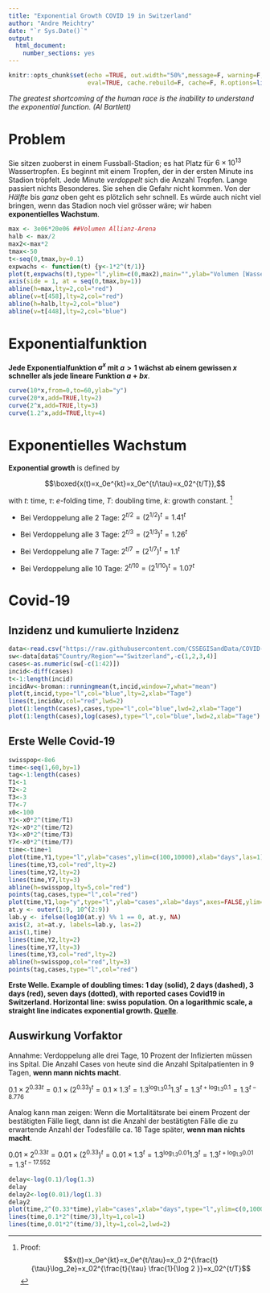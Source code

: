 ```yaml
---
title: "Exponential Growth COVID 19 in Switzerland"
author: "Andre Meichtry"
date: "`r Sys.Date()`"
output:
  html_document:
    number_sections: yes
---
```




```r
knitr::opts_chunk$set(echo =TRUE, out.width="50%",message=F, warning=F, comment=NA,
                      eval=TRUE, cache.rebuild=F, cache=F, R.options=list(digits=5,show.signif.stars=FALSE),dev.args=list(bg = 'transparent'))
```

*The greatest shortcoming of the human race is the inability to
  understand the exponential function. (Al Bartlett)*

# Problem


Sie sitzen zuoberst in einem Fussball-Stadion; es hat Platz für
$6\times 10^{13}$ Wassertropfen. Es beginnt mit einem Tropfen, der in
der ersten Minute ins Stadion tröpfelt. Jede Minute *verdoppelt* sich
die Anzahl Tropfen. Lange passiert nichts Besonderes. Sie sehen die
Gefahr nicht kommen. Von der *Hälfte* bis *ganz*
oben geht es plötzlich sehr schnell. Es würde auch nicht viel
bringen, wenn das Stadion noch viel grösser wäre; wir haben
**exponentielles Wachstum**.



```r
max <- 3e06*20e06 ##Volumen Allianz-Arena
halb <- max/2
max2<-max*2
tmax<-50
t<-seq(0,tmax,by=0.1)
expwachs <- function(t) {y<-1*2^(t/1)}
plot(t,expwachs(t),type="l",ylim=c(0,max2),main="",ylab="Volumen [Wassertropfen]", xlab="Minuten")
axis(side = 1, at = seq(0,tmax,by=1))
abline(h=max,lty=2,col="red")
abline(v=t[458],lty=2,col="red")
abline(h=halb,lty=2,col="blue")
abline(v=t[448],lty=2,col="blue")
```



# Exponentialfunktion

**Jede Exponentialfunktion $a^x$ mit $a>1$ wächst ab einem gewissen
$x$ schneller als jede lineare Funktion $a+bx$**.

```r
curve(10*x,from=0,to=60,ylab="y")
curve(20*x,add=TRUE,lty=2)
curve(2^x,add=TRUE,lty=3)
curve(1.2^x,add=TRUE,lty=4)
```

# Exponentielles Wachstum


**Exponential growth** is defined by

$$\boxed{x(t)=x_0e^{kt}=x_0e^{t/\tau}=x_02^{t/T}},$$

with $t$: time, $\tau$: $e$-folding time, $T$: doubling time, $k$: growth constant. ^[Proof: $$x(t)=x_0e^{kt}=x_0e^{t/\tau}=x_0 2^{\frac{t}{\tau}\log_2e}=x_02^{\frac{t}{\tau} \frac{1}{\log 2 }}=x_02^{t/T}$$]
  

+ Bei Verdoppelung alle 2 Tage: $2^{t/2}=(2^{1/2})^t=1.41^t$

+ Bei Verdoppelung alle 3 Tage: $2^{t/3}=(2^{1/3})^t=1.26^t$

+ Bei Verdoppelung alle 7 Tage: $2^{t/7}=(2^{1/7})^t=1.1^t$

+ Bei Verdoppelung alle 10 Tage: $2^{t/10}=(2^{1/10})^t=1.07^t$


<!-- # Daten Covid-19 -->

<!-- <https://github.com/openZH/covid_19> -->

<!-- ```{r echo=FALSE} -->
<!-- data<-read.csv("https://raw.githubusercontent.com/openZH/covid_19/master/COVID19_Fallzahlen_CH_total.csv") -->
<!-- str(data) -->
<!-- names(data)[3]<-"Kanton" -->
<!-- data<-data[,-11] -->
<!-- sKcases<-split(data$ncumul_conf,data$Kanton) -->
<!-- sKfatal<-split(data$ncumul_deceased,data$Kanton) -->
<!-- sKhosp<-split(data$ncumul_hosp,data$Kanton) -->
<!-- sKICU<-split(data$ncumul_ICU,data$Kanton) -->
<!-- sKvent<-split(data$ncumul_vent,data$Kanton) -->
<!-- ``` -->

<!-- ## Reported cases -->
<!-- ```{r} -->
<!-- CasesKanton<-sapply(sKcases,function(x){x[max(which(!is.na(x)))]}) -->
<!-- CasesKanton -->
<!-- sum(CasesKanton) -->
<!-- ``` -->

<!-- ## Deceased -->
<!-- ```{r} -->
<!-- FatKanton<-sapply(sKfatal,function(x){x[max(which(!is.na(x)))]}) -->
<!-- FatKanton -->
<!-- sum(FatKanton,na.rm=TRUE) -->
<!-- ``` -->



# Covid-19

## Inzidenz und kumulierte Inzidenz

```r
data<-read.csv("https://raw.githubusercontent.com/CSSEGISandData/COVID-19/master/csse_covid_19_data/csse_covid_19_time_series/time_series_covid19_confirmed_global.csv",check.names=FALSE)
sw<-data[data$"Country/Region"=="Switzerland",-c(1,2,3,4)]
cases<-as.numeric(sw[-c(1:42)])
incid<-diff(cases)
t<-1:length(incid)
incidAv<-broman::runningmean(t,incid,window=7,what="mean")
plot(t,incid,type="l",col="blue",lty=2,xlab="Tage")
lines(t,incidAv,col="red",lwd=2)
plot(1:length(cases),cases,type="l",col="blue",lwd=2,xlab="Tage")
plot(1:length(cases),log(cases),type="l",col="blue",lwd=2,xlab="Tage")
```



## Erste Welle Covid-19


```r
swisspop<-8e6
time<-seq(1,60,by=1)
tag<-1:length(cases)
T1<-1
T2<-2
T3<-3
T7<-7
x0<-100
Y1<-x0*2^(time/T1)
Y2<-x0*2^(time/T2)
Y3<-x0*2^(time/T3)
Y7<-x0*2^(time/T7)
time<-time+1
plot(time,Y1,type="l",ylab="cases",ylim=c(100,10000),xlab="days",las=1)
lines(time,Y3,col="red",lty=2)
lines(time,Y2,lty=2)
lines(time,Y7,lty=3)
abline(h=swisspop,lty=5,col="red") 
points(tag,cases,type="l",col="red")
plot(time,Y1,log="y",type="l",ylab="cases",xlab="days",axes=FALSE,ylim=c(100,40000))
at.y <- outer(1:9, 10^(2:9))
lab.y <- ifelse(log10(at.y) %% 1 == 0, at.y, NA)
axis(2, at=at.y, labels=lab.y, las=2)
axis(1,time)
lines(time,Y2,lty=2)
lines(time,Y7,lty=3)
lines(time,Y3,col="red",lty=2)
abline(h=swisspop,col="red",lty=3)
points(tag,cases,type="l",col="red")
```

 **Erste Welle. Example of doubling times: 1 day (solid), 2
      days (dashed), 3 days (red), seven days (dotted), with reported cases Covid19
      in
      Switzerland. Horizontal line: swiss population. On a logarithmic
      scale, a straight line indicates exponential growth.
[Quelle](https://www.arcgis.com/apps/opsdashboard/index.html\#/bda7594740fd40299423467b48e9ecf6)**.



## Auswirkung Vorfaktor


Annahme: Verdoppelung alle drei Tage, 10 Prozent der Infizierten müssen ins Spital. Die Anzahl Cases von heute sind die
Anzahl Spitalpatienten in 9 Tagen, **wenn mann nichts macht**.

$0.1\times 2^{0.33t}=0.1\times (2^{0.33})^t=0.1\times
1.3^t=1.3^{\log_{1.3}0.1}1.3^t=1.3^{t+\log_{1.3}0.1}=1.3^{t-8.776}$


Analog kann man zeigen: Wenn die Mortalitätsrate bei einem Prozent der
bestätigten Fälle liegt, dann ist die Anzahl der bestätigten Fälle
die zu erwartende Anzahl der Todesfälle ca. 18 Tage später, **wenn man
nichts macht**. 

$0.01\times 2^{0.33t}=0.01\times (2^{0.33})^t=0.01\times
1.3^t=1.3^{\log_{1.3}0.01}1.3^t=1.3^{t+\log_{1.3}0.01}=1.3^{t-17.552}$


```r
delay<-log(0.1)/log(1.3)
delay
delay2<-log(0.01)/log(1.3)
delay2
plot(time,2^(0.33*time),ylab="cases",xlab="days",type="l",ylim=c(0,10000),col=3)
lines(time,0.1*2^(time/3),lty=1,col=1)
lines(time,0.01*2^(time/3),lty=1,col=2,lwd=2)
```
 
